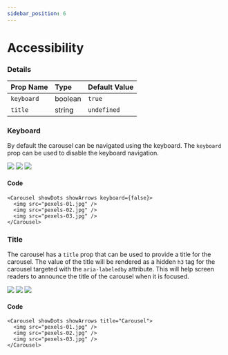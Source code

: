 ```yaml
---
sidebar_position: 6
---
```




# Accessibility

### Details

| Prop Name          | Type    | Default Value |
| :----------------- | :------ | :------------ |
| `keyboard`         | boolean | `true`       |
| `title`         | string | `undefined`       |

### Keyboard

By default the carousel can be navigated using the keyboard. The `keyboard` prop can be used to disable the keyboard navigation.

<Carousel showDots showArrows keyboard={false}>
  <Image src="/img/pexels-01.jpg" />
  <Image src="/img/pexels-02.jpg" />
  <Image src="/img/pexels-03.jpg" />
</Carousel>

#### Code

```tsx
<Carousel showDots showArrows keyboard={false}>
  <img src="pexels-01.jpg" />
  <img src="pexels-02.jpg" />
  <img src="pexels-03.jpg" />
</Carousel>
```


### Title

The carousel has a `title` prop that can be used to provide a title for the carousel. The value of the title will be rendered as a hidden `h3` tag for the carousel targeted with the `aria-labeledby` attribute. This will help screen readers to announce the title of the carousel when it is focused. 

<Carousel showDots showArrows title="Carousel">
  <Image src="/img/pexels-01.jpg" />
  <Image src="/img/pexels-02.jpg" />
  <Image src="/img/pexels-03.jpg" />
</Carousel>

#### Code

```tsx
<Carousel showDots showArrows title="Carousel">
  <img src="pexels-01.jpg" />
  <img src="pexels-02.jpg" />
  <img src="pexels-03.jpg" />
</Carousel>
```
